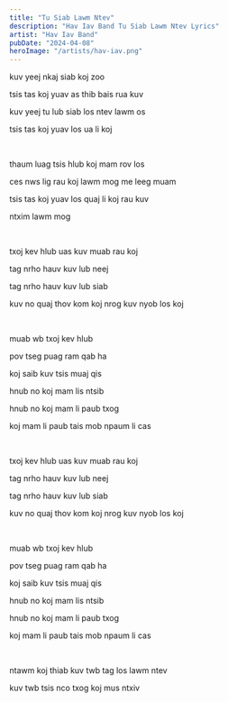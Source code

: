 ```yaml
---
title: "Tu Siab Lawm Ntev"
description: "Hav Iav Band Tu Siab Lawm Ntev Lyrics"
artist: "Hav Iav Band"
pubDate: "2024-04-08"
heroImage: "/artists/hav-iav.png"
---
```


kuv yeej nkaj siab koj zoo

tsis tas koj yuav as thib bais rua kuv

kuv yeej tu lub siab los ntev lawm os

tsis tas koj yuav los ua li koj

<br />

thaum luag tsis hlub koj mam rov los

ces nws lig rau koj lawm mog me leeg muam

tsis tas koj yuav los quaj li koj rau kuv

ntxim lawm mog

<br />

txoj kev hlub uas kuv muab rau koj

tag nrho hauv kuv lub neej

tag nrho hauv kuv lub siab

kuv no quaj thov kom koj nrog kuv nyob los koj

<br />

muab wb txoj kev hlub

pov tseg puag ram qab ha

koj saib kuv tsis muaj qis

hnub no koj mam lis ntsib

hnub no koj mam li paub txog

koj mam li paub tais mob npaum li cas

<br />

txoj kev hlub uas kuv muab rau koj

tag nrho hauv kuv lub neej

tag nrho hauv kuv lub siab

kuv no quaj thov kom koj nrog kuv nyob los koj

<br />

muab wb txoj kev hlub

pov tseg puag ram qab ha

koj saib kuv tsis muaj qis

hnub no koj mam lis ntsib

hnub no koj mam li paub txog

koj mam li paub tais mob npaum li cas

<br />

ntawm koj thiab kuv twb tag los lawm ntev

kuv twb tsis nco txog koj mus ntxiv
